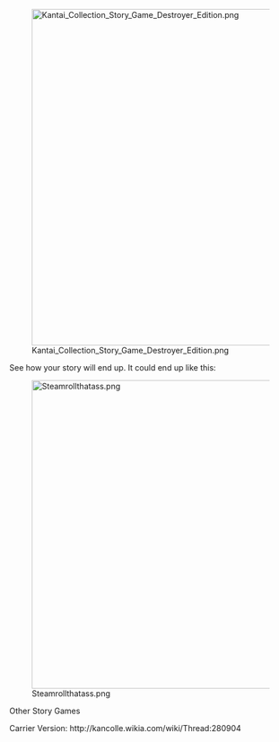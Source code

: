 [[File:Kantai_Collection_Story_Game_Destroyer_Edition.png|thumb|left|600px]]








See how your story will end up. It could end up like this:

[[File:Steamrollthatass.png|thumb|left|550px]]

















Other Story Games

Carrier Version: http://kancolle.wikia.com/wiki/Thread:280904<ac_metadata title="Kantai Collection Story Game Destroyer Edition"> </ac_metadata>